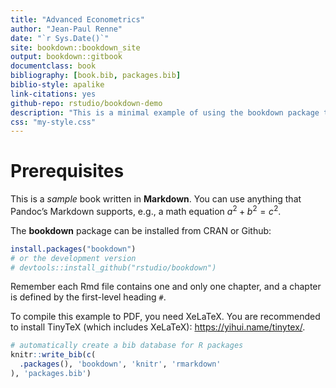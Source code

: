 ```yaml
--- 
title: "Advanced Econometrics"
author: "Jean-Paul Renne"
date: "`r Sys.Date()`"
site: bookdown::bookdown_site
output: bookdown::gitbook
documentclass: book
bibliography: [book.bib, packages.bib]
biblio-style: apalike
link-citations: yes
github-repo: rstudio/bookdown-demo
description: "This is a minimal example of using the bookdown package to write a book. The output format for this example is bookdown::gitbook."
css: "my-style.css"
---
```


<!-- Declare new latex code: -->
\newcommand{\bv}[1]{\mathbf{#1}} 

<!-- \usepackage{mdframed} -->
<!-- \mdfdefinestyle{theoremSty}{backgroundcolor=yellow!10, linewidth=0pt, innerleftmargin=1ex, innerrightmargin=1ex, innertopmargin=1ex, innerbottommargin=1ex, innermargin =+0cm, outermargin =+0cm} -->
<!-- \mdfdefinestyle{DefSty}{backgroundcolor=gray!10, linewidth=0pt, innerleftmargin=1ex, innerrightmargin=1ex, innertopmargin=1ex, innerbottommargin=1ex, innermargin =+0cm, outermargin =+0cm} -->
<!-- \newmdtheoremenv[style=theoremSty]{proposition}{Proposition} -->
<!-- \newmdtheoremenv[style=theoremSty]{definition}{Definition} -->

# Prerequisites

This is a _sample_ book written in **Markdown**. You can use anything that Pandoc's Markdown supports, e.g., a math equation $a^2 + b^2 = c^2$.

The **bookdown** package can be installed from CRAN or Github:

```r
install.packages("bookdown")
# or the development version
# devtools::install_github("rstudio/bookdown")
```

Remember each Rmd file contains one and only one chapter, and a chapter is defined by the first-level heading `#`.

To compile this example to PDF, you need XeLaTeX. You are recommended to install TinyTeX (which includes XeLaTeX): <https://yihui.name/tinytex/>.

```r
# automatically create a bib database for R packages
knitr::write_bib(c(
  .packages(), 'bookdown', 'knitr', 'rmarkdown'
), 'packages.bib')
```




